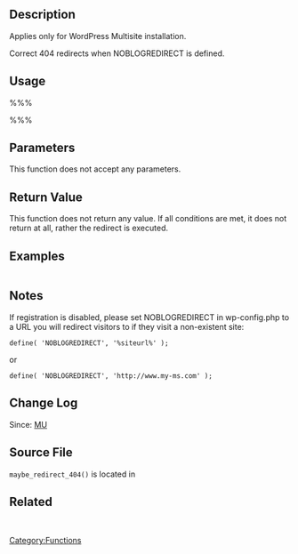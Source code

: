 ==Description==
Applies only for WordPress Multisite installation.

Correct 404 redirects when NOBLOGREDIRECT is defined.

== Usage ==
%%%<?php maybe_redirect_404() ?>%%%
== Parameters ==
This function does not accept any parameters.

== Return Value ==
This function does not return any value. If all conditions are met, it does not return at all, rather the redirect is executed.

== Examples ==
<pre></pre>

==Notes==
If registration is disabled, please set NOBLOGREDIRECT in wp-config.php to a URL you will redirect visitors to if they visit a non-existent site:

<pre>
define( 'NOBLOGREDIRECT', '%siteurl%' );
</pre>
or
<pre>
define( 'NOBLOGREDIRECT', 'http://www.my-ms.com' );
</pre>
== Change Log ==

Since: [[Version MU|MU]]

== Source File ==

<tt>maybe_redirect_404()</tt> is located in {{Trac|wp-includes/ms-functions.php}}

== Related ==
&nbsp;

{{Tag Footer}}
[[Category:Functions]]